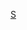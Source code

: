 {{Catnav|頁面分類|...|各國足球|丹麥足球|效力丹麥球會的球員}}
{{Catnav|頁面分類|...|丹麥體育|丹麥足球|效力丹麥球會的球員}}

[[Category:效力丹麥球會的球員|S]]